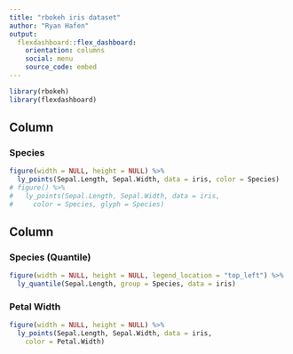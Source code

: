 ```yaml
---
title: "rbokeh iris dataset"
author: "Ryan Hafen"
output: 
  flexdashboard::flex_dashboard:
    orientation: columns
    social: menu
    source_code: embed
---
```


```r
library(rbokeh)
library(flexdashboard)
```

Column {data-width=600}
-----------------------------------------------------------------------

### Species

```r
figure(width = NULL, height = NULL) %>%
  ly_points(Sepal.Length, Sepal.Width, data = iris, color = Species)
# figure() %>%
#   ly_points(Sepal.Length, Sepal.Width, data = iris,
#     color = Species, glyph = Species)
```


Column {data-width=400}
-----------------------------------------------------------------------

### Species (Quantile)

```r
figure(width = NULL, height = NULL, legend_location = "top_left") %>%
  ly_quantile(Sepal.Length, group = Species, data = iris)
```

### Petal Width

```r
figure(width = NULL, height = NULL) %>%
  ly_points(Sepal.Length, Sepal.Width, data = iris,
    color = Petal.Width)
```